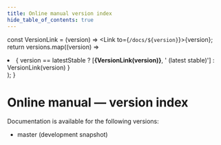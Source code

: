 ```yaml
---
title: Online manual version index
hide_table_of_contents: true
---
```



  const VersionLink = (version) => <Link to={`/docs/${version}`}>{version}</Link>;
  return versions.map((version) => <li key={version}>{
    version == latestStable ? [<b>{VersionLink(version)}</b>, ' (latest stable)'] : VersionLink(version)
  }</li>);
}

# Online manual — version index

Documentation is available for the following versions:

<ul>
  <li><Link to="/docs/master">master</Link> (development snapshot)</li>
  <VersionList />
</ul>
